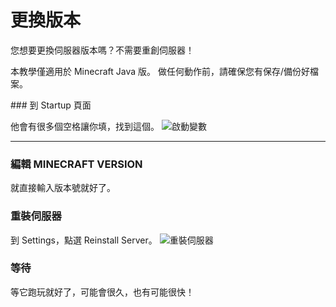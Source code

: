 
# 更換版本

您想要更換伺服器版本嗎？不需要重創伺服器！

<Callout type="info">本教學僅適用於 Minecraft Java 版。</Callout>
<Callout type="warning">做任何動作前，請確保您有保存/備份好檔案。</Callout>

<Steps>
### 到 Startup 頁面

他會有很多個空格讓你填，找到這個。
![啟動變數](/panel/change-version/variables.png)

---

### 編輯 MINECRAFT VERSION

就直接輸入版本號就好了。

### 重裝伺服器

到 Settings，點選 Reinstall Server。
![重裝伺服器](/panel/change-version/reinstall.png)

### 等待

等它跑玩就好了，可能會很久，也有可能很快！

</Steps>
